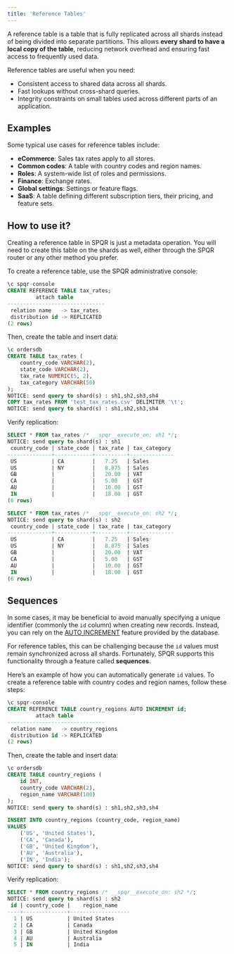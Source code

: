 ```yaml
---
title: 'Reference Tables'
---
```


A reference table is a table that is fully replicated across all shards instead of being divided into separate partitions. This allows **every shard to have a local copy of the table**, reducing network overhead and ensuring fast access to frequently used data.

Reference tables are useful when you need:

- Consistent access to shared data across all shards.
- Fast lookups without cross-shard queries.
- Integrity constraints on small tables used across different parts of an application.

## Examples

Some typical use cases for reference tables include:

- **eCommerce**: Sales tax rates apply to all stores.
- **Common codes**: A table with country codes and region names.
- **Roles**: A system-wide list of roles and permissions.
- **Finance**: Exchange rates.
- **Global settings**: Settings or feature flags.
- **SaaS**: A table defining different subscription tiers, their pricing, and feature sets.

## How to use it?

<Warning>
Creating a reference table in SPQR is just a metadata operation. You will need to create this table on the shards as well, either through the SPQR router or any other method you prefer.
</Warning>

To create a reference table, use the SPQR administrative console:

```sql
\c spqr-console
CREATE REFERENCE TABLE tax_rates;
         attach table          
-------------------------------
 relation name   -> tax_rates
 distribution id -> REPLICATED
(2 rows)
```

Then, create the table and insert data:

```sql
\c ordersdb
CREATE TABLE tax_rates (
    country_code VARCHAR(2),
    state_code VARCHAR(2),
    tax_rate NUMERIC(5, 2),
    tax_category VARCHAR(50)
);
NOTICE: send query to shard(s) : sh1,sh2,sh3,sh4
COPY tax_rates FROM 'test_tax_rates.csv' DELIMITER '\t';
NOTICE: send query to shard(s) : sh1,sh2,sh3,sh4
```

Verify replication:

```sql
SELECT * FROM tax_rates /* __spqr__execute_on: sh1 */;
NOTICE: send query to shard(s) : sh1
 country_code | state_code | tax_rate | tax_category
--------------+------------+----------+--------------
 US           | CA         |   7.25   | Sales
 US           | NY         |   8.875  | Sales
 GB           |            |   20.00  | VAT
 CA           |            |   5.00   | GST
 AU           |            |   10.00  | GST
 IN           |            |   18.00  | GST
(6 rows)

SELECT * FROM tax_rates /* __spqr__execute_on: sh2 */;
NOTICE: send query to shard(s) : sh2
 country_code | state_code | tax_rate | tax_category
--------------+------------+----------+--------------
 US           | CA         |   7.25   | Sales
 US           | NY         |   8.875  | Sales
 GB           |            |   20.00  | VAT
 CA           |            |   5.00   | GST
 AU           |            |   10.00  | GST
 IN           |            |   18.00  | GST
(6 rows)
```

## Sequences
In some cases, it may be beneficial to avoid manually specifying a unique identifier (commonly the `id` column) when creating new records. Instead, you can rely on the [AUTO INCREMENT](https://www.postgresql.org/docs/11/sql-createsequence.html) feature provided by the database. 

For reference tables, this can be challenging because the `id` values must remain synchronized across all shards. Fortunately, SPQR supports this functionality through a feature called **sequences**.

Here’s an example of how you can automatically generate `id` values. To create a reference table with country codes and region names, follow these steps:

```sql
\c spqr-console
CREATE REFERENCE TABLE country_regions AUTO INCREMENT id;
         attach table          
-------------------------------
 relation name   -> country_regions
 distribution id -> REPLICATED
(2 rows)
```

Then, create the table and insert data:

```sql
\c ordersdb
CREATE TABLE country_regions (
    id INT,
    country_code VARCHAR(2),
    region_name VARCHAR(100)
);
NOTICE: send query to shard(s) : sh1,sh2,sh3,sh4

INSERT INTO country_regions (country_code, region_name) 
VALUES
    ('US', 'United States'),
    ('CA', 'Canada'),
    ('GB', 'United Kingdom'),
    ('AU', 'Australia'),
    ('IN', 'India');
NOTICE: send query to shard(s) : sh1,sh2,sh3,sh4
```

Verify replication:

```sql
SELECT * FROM country_regions /* __spqr__execute_on: sh2 */;
NOTICE: send query to shard(s) : sh2
 id | country_code |    region_name    
----+--------------+-------------------
  1 | US           | United States
  2 | CA           | Canada
  3 | GB           | United Kingdom
  4 | AU           | Australia
  5 | IN           | India
```